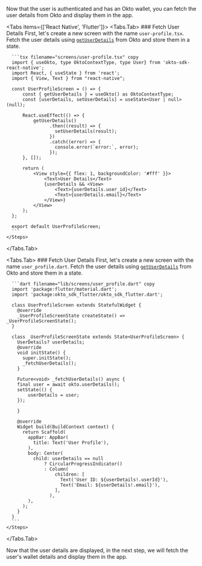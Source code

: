 
Now that the user is authenticated and has an Okto wallet, you can fetch the user details from Okto and display them in the app.

<Tabs items={['React Native', 'Flutter']}>
  <Tabs.Tab>
    <Steps>
      ### Fetch User Details
      First, let's create a new screen with the name `user-profile.tsx`. Fetch the user details using [`getUserDetails`](/sdk-reference/getUserDetails) from Okto and store them in a state.

      ```tsx filename="screens/user-profile.tsx" copy
      import { useOkto, type OktoContextType, type User} from 'okto-sdk-react-native';
      import React, { useState } from 'react';
      import { View, Text } from "react-native";

      const UserProfileScreen = () => {
          const { getUserDetails } = useOkto() as OktoContextType;
          const [userDetails, setUserDetails] = useState<User | null>(null);

          React.useEffect(() => {
              getUserDetails()
                    .then((result) => {
                      setUserDetails(result);
                    })
                    .catch((error) => {
                      console.error(`error:`, error);
                    });
          }, []);

          return (
              <View style={{ flex: 1, backgroundColor: '#fff' }}>
                  <Text>User Details</Text>
                  {userDetails && <View>
                      <Text>{userDetails.user_id}</Text>
                      <Text>{userDetails.email}</Text>
                  </View>}
              </View>
          );
      };

      export default UserProfileScreen;
      ```
    </Steps>
  </Tabs.Tab>

  <Tabs.Tab>
    <Steps>
      ### Fetch User Details
      First, let's create a new screen with the name `user_profile.dart`. Fetch the user details using [`getUserDetails`](/sdk-reference/getUserDetails) from Okto and store them in a state.

      ```dart filename="lib/screens/user_profile.dart" copy
      import 'package:flutter/material.dart';
      import 'package:okto_sdk_flutter/okto_sdk_flutter.dart';

      class UserProfileScreen extends StatefulWidget {
        @override
        _UserProfileScreenState createState() => _UserProfileScreenState();
      }

      class _UserProfileScreenState extends State<UserProfileScreen> {
        UserDetails? userDetails;
        @override
        void initState() {
          super.initState();
          _fetchUserDetails();
        }

        Future<void> _fetchUserDetails() async {
        final user = await okto.userDetails();
        setState(() {
            userDetails = user;
        });
        
        }

        @override
        Widget build(BuildContext context) {
          return Scaffold(
            appBar: AppBar(
              title: Text('User Profile'),
            ),
            body: Center(
              child: userDetails == null
                  ? CircularProgressIndicator()
                  : Column(
                      children: [
                        Text('User ID: ${userDetails!.userId}'),
                        Text('Email: ${userDetails!.email}'),
                      ],
                    ),
            ),
          );
        }
      }
      ```
    </Steps>
  </Tabs.Tab>
</Tabs>

Now that the user details are displayed, in the next step, we will fetch the user's wallet details and display them in the app.
